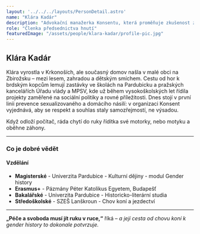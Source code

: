 ```yaml
---
layout: '../../../layouts/PersonDetail.astro'
name: "Klára Kadár"
description: "Advokační manažerka Konsentu, která proměňuje zkušenost ze státní správy v práci pro bezpečí a důstojnost všech."
role: "Členka předsednictva hnutí"
featuredImage: "/assets/people/klara-kadar/profile-pic.jpg"
---
```


## Klára Kadár

Klára vyrostla v Krkonoších, ale současný domov našla v malé obci na Zbirožsku – mezi lesem, zahradou a dětským smíchem. Cestu od hor k brdským kopcům lemují zastávky ve školách na Pardubicku a pražských kancelářích Úřadu vlády a MPSV, kde už během vysokoškolských let řídila projekty zaměřené na sociální politiky a rovné příležitosti. Dnes stojí v první linii prevence sexualizovaného a domácího násilí: v organizaci Konsent vyjednává, aby se respekt a souhlas staly samozřejmostí, ne výsadou.

Když odloží počítač, ráda chytí do ruky řídítka své motorky, nebo motyku a oběhne záhony. 

---

### Co je dobré vědět

#### Vzdělání

- **Magisterské** - Univerzita Pardubice - Kulturní dějiny - modul Gender history
- **Erasmus+** - Pázmány Péter Katolikus Egyetem, Budapešť
- **Bakalářské** - Univerzita Pardubice - Historicko-literární studia
- **Středoškolské** - SZEŠ Lanškroun - Chov koní a jezdectví

---

**„Péče a svoboda musí jít ruku v ruce,“** říká – *a její cesta od chovu koní k gender history to dokonale potvrzuje.*
